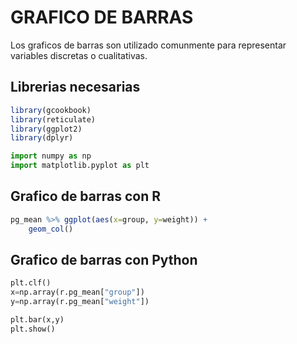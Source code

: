 # GRAFICO DE BARRAS

Los graficos de barras son utilizado comunmente para representar variables discretas o cualitativas.

## Librerias necesarias

```r
library(gcookbook)
library(reticulate)
library(ggplot2)
library(dplyr)
```

```python
import numpy as np
import matplotlib.pyplot as plt
```

## Grafico de barras con R


```r
pg_mean %>% ggplot(aes(x=group, y=weight)) + 
    geom_col()
```

## Grafico de barras con Python
```python
plt.clf()
x=np.array(r.pg_mean["group"])
y=np.array(r.pg_mean["weight"])

plt.bar(x,y)
plt.show()

```

